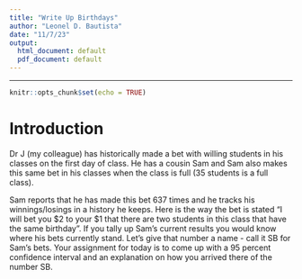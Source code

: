 ```yaml
---
title: "Write Up Birthdays"
author: "Leonel D. Bautista"
date: "11/7/23"
output:
  html_document: default 
  pdf_document: default
---
```


---

```r
knitr::opts_chunk$set(echo = TRUE)
```

# Introduction   

Dr J (my colleague) has historically made a bet with willing students in his classes on the first day of class. He has a cousin Sam and Sam also makes this same bet in his classes when the class is full (35 students is a full class).    

Sam reports that he has made this bet 637 times and he tracks his winnings/losings in a history he keeps. Here is the way the bet is stated "I will bet you $2 to your $1 that there are two students in this class that have the same birthday". If you tally up Sam's current results you would know where his bets currently stand. Let's give that number a name - call it SB for Sam's bets. Your assignment for today is to come up with a 95 percent confidence interval and an explanation on how you arrived there of the number SB.   

